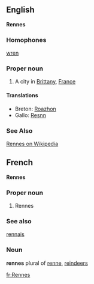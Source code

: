 ==English==
'''Rennes'''
===Homophones===
[[wren]]
===Proper noun===
# A city in [[Brittany]], [[France]]
====Translations====
*Breton: [[Roazhon]]
*Gallo: [[Resnn]]
===See Also===
[http://en.wikipedia.org/wiki/Rennes Rennes on Wikipedia]

==French==
'''Rennes'''
===Proper noun===
# Rennes
===See also===
[[rennais]]

===Noun===
'''rennes'''
plural of [[renne]], [[reindeer]]s

[[fr:Rennes]]